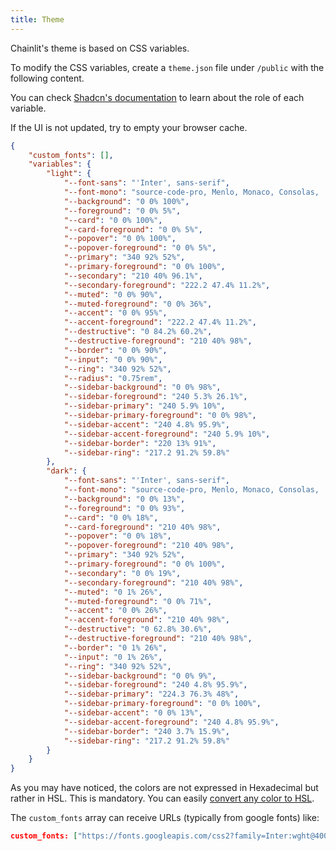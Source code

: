 ```yaml
---
title: Theme
---
```


Chainlit's theme is based on CSS variables.

To modify the CSS variables, create a `theme.json` file under `/public` with the following content.

You can check [Shadcn's documentation](https://ui.shadcn.com/docs/theming#list-of-variables) to learn about the role of each variable.

<Note>If the UI is not updated, try to empty your browser cache.</Note>

```json theme.json
{
    "custom_fonts": [],
    "variables": {
        "light": {
            "--font-sans": "'Inter', sans-serif",
            "--font-mono": "source-code-pro, Menlo, Monaco, Consolas, 'Courier New', monospace",
            "--background": "0 0% 100%",
            "--foreground": "0 0% 5%",
            "--card": "0 0% 100%",
            "--card-foreground": "0 0% 5%",
            "--popover": "0 0% 100%",
            "--popover-foreground": "0 0% 5%",
            "--primary": "340 92% 52%",
            "--primary-foreground": "0 0% 100%",
            "--secondary": "210 40% 96.1%",
            "--secondary-foreground": "222.2 47.4% 11.2%",
            "--muted": "0 0% 90%",
            "--muted-foreground": "0 0% 36%",
            "--accent": "0 0% 95%",
            "--accent-foreground": "222.2 47.4% 11.2%",
            "--destructive": "0 84.2% 60.2%",
            "--destructive-foreground": "210 40% 98%",
            "--border": "0 0% 90%",
            "--input": "0 0% 90%",
            "--ring": "340 92% 52%",
            "--radius": "0.75rem",
            "--sidebar-background": "0 0% 98%",
            "--sidebar-foreground": "240 5.3% 26.1%",
            "--sidebar-primary": "240 5.9% 10%",
            "--sidebar-primary-foreground": "0 0% 98%",
            "--sidebar-accent": "240 4.8% 95.9%",
            "--sidebar-accent-foreground": "240 5.9% 10%",
            "--sidebar-border": "220 13% 91%",
            "--sidebar-ring": "217.2 91.2% 59.8%"
        },
        "dark": {
            "--font-sans": "'Inter', sans-serif",
            "--font-mono": "source-code-pro, Menlo, Monaco, Consolas, 'Courier New', monospace",
            "--background": "0 0% 13%",
            "--foreground": "0 0% 93%",
            "--card": "0 0% 18%",
            "--card-foreground": "210 40% 98%",
            "--popover": "0 0% 18%",
            "--popover-foreground": "210 40% 98%",
            "--primary": "340 92% 52%",
            "--primary-foreground": "0 0% 100%",
            "--secondary": "0 0% 19%",
            "--secondary-foreground": "210 40% 98%",
            "--muted": "0 1% 26%",
            "--muted-foreground": "0 0% 71%",
            "--accent": "0 0% 26%",
            "--accent-foreground": "210 40% 98%",
            "--destructive": "0 62.8% 30.6%",
            "--destructive-foreground": "210 40% 98%",
            "--border": "0 1% 26%",
            "--input": "0 1% 26%",
            "--ring": "340 92% 52%",
            "--sidebar-background": "0 0% 9%",
            "--sidebar-foreground": "240 4.8% 95.9%",
            "--sidebar-primary": "224.3 76.3% 48%",
            "--sidebar-primary-foreground": "0 0% 100%",
            "--sidebar-accent": "0 0% 13%",
            "--sidebar-accent-foreground": "240 4.8% 95.9%",
            "--sidebar-border": "240 3.7% 15.9%",
            "--sidebar-ring": "217.2 91.2% 59.8%"
        }
    }
}
```

As you may have noticed, the colors are not expressed in Hexadecimal but rather in HSL. This is mandatory.
You can easily [convert any color to HSL](https://www.google.com/search?q=hex+to+hsl).

The `custom_fonts` array can receive URLs (typically from google fonts) like:

```json
custom_fonts: ["https://fonts.googleapis.com/css2?family=Inter:wght@400;500;700&display=swap"]
```

